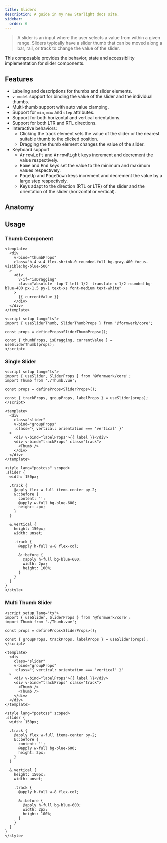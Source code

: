 ```yaml
---
title: Sliders
description: A guide in my new Starlight docs site.
sidebar:
  order: 6
---
```



> A slider is an input where the user selects a value from within a given range. Sliders typically have a slider thumb that can be moved along a bar, rail, or track to change the value of the slider.

This composable provides the behavior, state and accessibility implementation for slider components.

## Features

- Labeling and descriptions for thumbs and slider elements.
- `v-model` support for binding the value of the slider and the individual thumbs.
- Multi-thumb support with auto value clamping.
- Support for `min`, `max` and `step` attributes.
- Support for both horizontal and vertical orientations.
- Support for both LTR and RTL directions.
- Interactive behaviors:
  - Clicking the track element sets the value of the slider or the nearest suitable thumb to the clicked position.
  - Dragging the thumb element changes the value of the slider.
- Keyboard support
  - <kbd>ArrowLeft</kbd> and <kbd>ArrowRight</kbd> keys increment and decrement
    the value respectively.
  - <kbd>Home</kbd> and <kbd>End</kbd> keys set the value to the minimum and
    maximum values respectively.
  - <kbd>PageUp</kbd> and <kbd>PageDown</kbd> keys increment and decrement the
    value by a large step respectively.
  - Keys adapt to the direction (RTL or LTR) of the slider and the orientation of the slider (horizontal or vertical).

## Anatomy

<AnatomyCanvas>
  <AnatomySlider />
</AnatomyCanvas>

## Usage

### Thumb Component

```vue
<template>
  <div
    v-bind="thumbProps"
    class="h-4 w-4 flex-shrink-0 rounded-full bg-gray-400 focus-visible:bg-blue-500"
  >
    <div
      v-if="isDragging"
      class="absolute -top-7 left-1/2 -translate-x-1/2 rounded bg-blue-400 px-1.5 py-1 text-xs font-medium text-white"
    >
      {{ currentValue }}
    </div>
  </div>
</template>

<script setup lang="ts">
import { useSliderThumb, SliderThumbProps } from '@formwerk/core';

const props = defineProps<SliderThumbProps>();

const { thumbProps, isDragging, currentValue } = useSliderThumb(props);
</script>
```

### Single Slider

```vue
<script setup lang="ts">
import { useSlider, SliderProps } from '@formwerk/core';
import Thumb from './Thumb.vue';

const props = defineProps<SliderProps>();

const { trackProps, groupProps, labelProps } = useSlider(props);
</script>

<template>
  <div
    class="slider"
    v-bind="groupProps"
    :class="{ vertical: orientation === 'vertical' }"
  >
    <div v-bind="labelProps">{{ label }}</div>
    <div v-bind="trackProps" class="track">
      <Thumb />
    </div>
  </div>
</template>

<style lang="postcss" scoped>
.slider {
  width: 150px;

  .track {
    @apply flex w-full items-center py-2;
    &::before {
      content: '';
      @apply w-full bg-blue-600;
      height: 2px;
    }
  }

  &.vertical {
    height: 150px;
    width: unset;

    .track {
      @apply h-full w-8 flex-col;

      &::before {
        @apply h-full bg-blue-600;
        width: 2px;
        height: 100%;
      }
    }
  }
}
</style>
```

### Multi Thumb Slider

```vue
<script setup lang="ts">
import { useSlider, SliderProps } from '@formwerk/core';
import Thumb from './Thumb.vue';

const props = defineProps<SliderProps>();

const { groupProps, trackProps, labelProps } = useSlider(props);
</script>

<template>
  <div
    class="slider"
    v-bind="groupProps"
    :class="{ vertical: orientation === 'vertical' }"
  >
    <div v-bind="labelProps">{{ label }}</div>
    <div v-bind="trackProps" class="track">
      <Thumb />
      <Thumb />
    </div>
  </div>
</template>

<style lang="postcss" scoped>
.slider {
  width: 150px;

  .track {
    @apply flex w-full items-center py-2;
    &::before {
      content: '';
      @apply w-full bg-blue-600;
      height: 2px;
    }
  }

  &.vertical {
    height: 150px;
    width: unset;

    .track {
      @apply h-full w-8 flex-col;

      &::before {
        @apply h-full bg-blue-600;
        width: 2px;
        height: 100%;
      }
    }
  }
}
</style>
```
